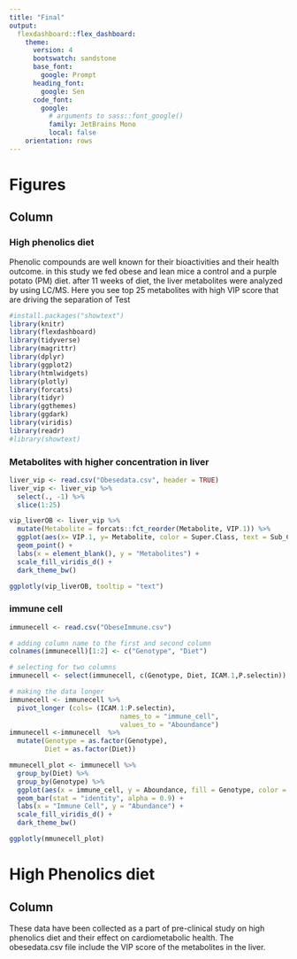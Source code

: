 ```yaml
---
title: "Final"
output: 
  flexdashboard::flex_dashboard:
    theme: 
      version: 4
      bootswatch: sandstone
      base_font: 
        google: Prompt
      heading_font:
        google: Sen
      code_font:
        google: 
          # arguments to sass::font_google() 
          family: JetBrains Mono
          local: false
    orientation: rows
---
```

Figures
======================================================================

Column {data-width=4}
-----------------------------------------------------------------------
### High phenolics diet 

Phenolic compounds are well known for their bioactivities and their health
outcome. in this study we fed obese and lean mice a control and a purple potato (PM) diet. after 11 weeks of diet, the liver metabolites were analyzed by using LC/MS. 
Here you see top 25 metabolites with high VIP score that are driving the separation 
of Test


```r
#install.packages("showtext")
library(knitr)
library(flexdashboard)
library(tidyverse)
library(magrittr)
library(dplyr)
library(ggplot2)
library(htmlwidgets)
library(plotly)
library(forcats)
library(tidyr)
library(ggthemes)
library(ggdark)
library(viridis)
library(readr)
#library(showtext)

```


### Metabolites with higher concentration in liver

```r
liver_vip <- read.csv("Obesedata.csv", header = TRUE)
liver_vip <- liver_vip %>% 
  select(., -1) %>% 
  slice(1:25)

vip_liverOB <- liver_vip %>% 
  mutate(Metabolite = forcats::fct_reorder(Metabolite, VIP.1)) %>% 
  ggplot(aes(x= VIP.1, y= Metabolite, color = Super.Class, text = Sub_Class)) +
  geom_point() +
  labs(x = element_blank(), y = "Metabolites") + 
  scale_fill_viridis_d() +
  dark_theme_bw()

ggplotly(vip_liverOB, tooltip = "text")

```


### immune cell 

```r
immunecell <- read.csv("ObeseImmune.csv")

# adding column name to the first and second column 
colnames(immunecell)[1:2] <- c("Genotype", "Diet")

# selecting for two columns
immunecell <- select(immunecell, c(Genotype, Diet, ICAM.1,P.selectin))

# making the data longer
immunecell <- immunecell %>% 
  pivot_longer (cols= (ICAM.1:P.selectin),
                            names_to = "immune_cell", 
                            values_to = "Aboundance") 
immunecell <-immunecell  %>% 
  mutate(Genotype = as.factor(Genotype),
         Diet = as.factor(Diet))

mmunecell_plot <- immunecell %>% 
  group_by(Diet) %>% 
  group_by(Genotype) %>% 
  ggplot(aes(x = immune_cell, y = Aboundance, fill = Genotype, color = Diet)) +
  geom_bar(stat = "identity", alpha = 0.9) +
  labs(x = "Immune Cell", y = "Abundance") + 
  scale_fill_viridis_d() +
  dark_theme_bw()

ggplotly(mmunecell_plot)

```


High Phenolics diet 
======================================================================  

Column {data-width=4} 
-----------------------------------------------------------------------
These data have been collected as a part of pre-clinical study on 
high phenolics diet and their effect on cardiometabolic health. 
The obesedata.csv file include the VIP score of the metabolites in the liver.  




